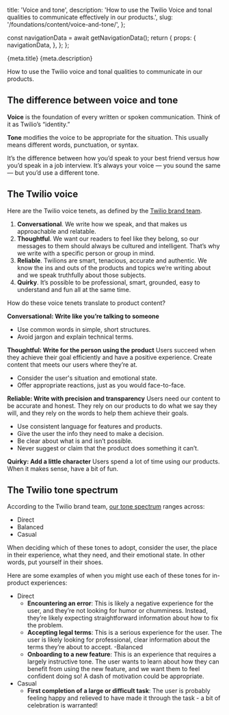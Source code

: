   title: 'Voice and tone',
  description: 'How to use the Twilio Voice and tonal qualities to communicate effectively in our products.',
  slug: '/foundations/content/voice-and-tone/',
};




  const navigationData = await getNavigationData();
  return {
    props: {
      navigationData,
    },
  };
};

<PageHeader>
  <PageHeaderDetails>
    <PageHeaderHeading>{meta.title}</PageHeaderHeading>
    <PageHeaderParagraph>{meta.description}</PageHeaderParagraph>
  </PageHeaderDetails>
  <PageHeaderSeparator>
    <Separator orientation="horizontal"/>
  </PageHeaderSeparator>
</PageHeader>

<contentwrapper>

<PageAside data={mdxHeadings} />

<content>

How to use the Twilio voice and tonal qualities to communicate in our products.

## The difference between voice and tone

**Voice** is the foundation of every written or spoken communication. Think of it as Twilio’s “identity.”

**Tone** modifies the voice to be appropriate for the situation. This usually means different words, punctuation, or syntax.

It’s the difference between how you’d speak to your best friend versus how you’d speak in a job interview. It’s always your voice — you sound the same — but you’d use a different tone.

## The Twilio voice

Here are the Twilio voice tenets, as defined by the [Twilio brand team](https://library.twilio.com/guidelines/guide/1b8c14a4-287d-47a4-8ac6-1621bfe97a6d/page/107efbc5-d9d8-40fe-88ee-d6366ed16ede).

1. **Conversational**. We write how we speak, and that makes us approachable and relatable. 
2. **Thoughtful**. We want our readers to feel like they belong, so our messages to them should always be cultured and intelligent. That’s why we write with a specific person or group in mind. 
3. **Reliable**. Twilions are smart, tenacious, accurate and authentic. We know the ins and outs of the products and topics we’re writing about and we speak truthfully about those subjects.
4. **Quirky**. It’s possible to be professional, smart, grounded, easy to understand and fun all at the same time. 

How do these voice tenets translate to product content?

**Conversational: Write like you’re talking to someone**
- Use common words in simple, short structures.
- Avoid jargon and explain technical terms.

**Thoughtful: Write for the person using the product**
Users succeed when they achieve their goal efficiently and have a positive experience. Create content that meets our users where they’re at.
- Consider the user's situation and emotional state.
- Offer appropriate reactions, just as you would face-to-face.

**Reliable: Write with precision and transparency**
Users need our content to be accurate and honest. They rely on our products to do what we say they will, and they rely on the words to help them achieve their goals. 
- Use consistent language for features and products.
- Give the user the info they need to make a decision.
- Be clear about what is and isn’t possible.
- Never suggest or claim that the product does something it can’t.

**Quirky:  Add a little character**
Users spend a lot of time using our products. When it makes sense, have a bit of fun.

## The Twilio tone spectrum

According to the Twilio brand team, [our tone spectrum](https://library.twilio.com/guidelines/guide/1b8c14a4-287d-47a4-8ac6-1621bfe97a6d/page/107efbc5-d9d8-40fe-88ee-d6366ed16ede) ranges across:

- Direct
- Balanced
- Casual

When deciding which of these tones to adopt, consider the user, the place in their experience, what they need, and their emotional state. In other words, put yourself in their shoes.

Here are some examples of when you might use each of these tones for in-product experiences:
- Direct
  - **Encountering an error**: This is likely a negative experience for the user, and they’re not looking for humor or chumminess. Instead, they’re likely expecting straightforward information about how to fix the problem.
  - **Accepting legal terms**: This is a serious experience for the user. The user is likely looking for professional, clear information about the terms they’re about to accept.
-Balanced
  - **Onboarding to a new feature**: This is an experience that requires a largely instructive tone. The user wants to learn about how they can benefit from using the new feature, and we want them to feel confident doing so! A dash of motivation could be appropriate.
- Casual
  - **First completion of a large or difficult task**: The user is probably feeling happy and relieved to have made it through the task - a bit of celebration is warranted!


</content>
</contentwrapper>
